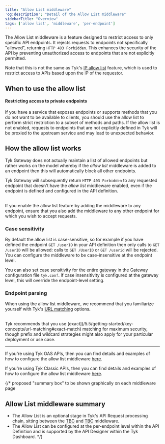 ```yaml
---
title: "Allow List middleware"
'og:description': "Detail of the Allow List middleware"
sidebarTitle: "Overview"
tags: ['allow list', 'middleware', 'per-endpoint']
---
```


The Allow List middleware is a feature designed to restrict access to only specific API endpoints. It rejects requests to endpoints not specifically "allowed", returning `HTTP 403 Forbidden`. This enhances the security of the API by preventing unauthorized access to endpoints that are not explicitly permitted.

Note that this is not the same as Tyk's [IP allow list](/5.5/tyk-apis/tyk-gateway-api/api-definition-objects/ip-whitelisting) feature, which is used to restrict access to APIs based upon the IP of the requestor.

## When to use the allow list

#### Restricting access to private endpoints

If you have a service that exposes endpoints or supports methods that you do not want to be available to clients, you should use the allow list to perform strict restriction to a subset of methods and paths. If the allow list is not enabled, requests to endpoints that are not explicitly defined in Tyk will be proxied to the upstream service and may lead to unexpected behavior.

## How the allow list works

Tyk Gateway does not actually maintain a list of allowed endpoints but rather works on the model whereby if the *allow list* middleware is added to an endpoint then this will automatically block all other endpoints.

Tyk Gateway will subsequently return `HTTP 403 Forbidden` to any requested endpoint that doesn't have the *allow list* middleware enabled, even if the endpoint is defined and configured in the API definition.

<br />

<Note>
If you enable the allow list feature by adding the middleware to any endpoint, ensure that you also add the middleware to any other endpoint for which you wish to accept requests.
</Note>


### Case sensitivity

By default the allow list is case-sensitive, so for example if you have defined the endpoint `GET /userID` in your API definition then only calls to `GET /userID` will be allowed: calls to `GET /UserID` or `GET /userid` will be rejected. You can configure the middleware to be case-insensitive at the endpoint level.

You can also set case sensitivity for the entire [gateway](/5.5/tyk-oss-gateway/configuration#ignore_endpoint_case) in the Gateway configuration file `tyk.conf`. If case insensitivity is configured at the gateway level, this will override the endpoint-level setting.

### Endpoint parsing

When using the allow list middleware, we recommend that you familiarize yourself with Tyk's [URL matching](/5.5/getting-started/key-concepts/url-matching) options.

<br />

<Note>
Tyk recommends that you use [exact](/5.5/getting-started/key-concepts/url-matching#exact-match) matching for maximum security, though prefix and wildcard strategies might also apply for your particular deployment or use case.
</Note>


<hr />

If you're using Tyk OAS APIs, then you can find details and examples of how to configure the allow list middleware [here](/5.5/product-stack/tyk-gateway/middleware/allow-list-tyk-oas).

If you're using Tyk Classic APIs, then you can find details and examples of how to configure the allow list middleware [here](/5.5/product-stack/tyk-gateway/middleware/allow-list-tyk-classic).

{/* proposed "summary box" to be shown graphically on each middleware page
 ## Allow List middleware summary
  - The Allow List is an optional stage in Tyk's API Request processing chain, sitting between the [TBC]() and [TBC]() middleware.
  - The Allow List can be configured at the per-endpoint level within the API Definition and is supported by the API Designer within the Tyk Dashboard. */}
